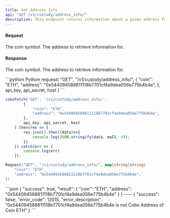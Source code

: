 ```yaml
---
title: Get Address Info
api: "GET /v1/custody/address_info/"
description: This endpoint returns information about a given address for a specific coin. It checks if the address belongs to the custody wallet and raises an exception if it doesn't. The response is a JSON object containing the coin and address fields.
---
```



#### Request

<ParamField body="coin" type="String" required>The coin symbol.</ParamField>
<ParamField body="address" type="String" required>The address to retrieve information for.</ParamField>

#### Response
<ResponseField name="coin" type="String" required>The coin symbol.</ResponseField>
<ResponseField name="address" type="String" required>The address to retrieve information for.</ResponseField>

<RequestExample>
```python Python
request(
  "GET",
  "/v1/custody/address_info/",
  {
    "coin": "ETH",
    "address": "0x544094588811118b7701cf4a9dea056e775b4b4e",
  },
  api_key, api_secret, host
)
```

```javascript JavaScript
coboFetch('GET', '/v1/custody/address_info/',
        {
            "coin": "ETH",
            "address": "0x544094588811118b7701cf4a9dea056e775b4b4e",
        },
        api_key, api_secret, host
    ).then(res => {
        res.json().then((data)=>{
            console.log(JSON.stringify(data, null, 4));
        })
    }).catch(err => {
        console.log(err)
    });
```

```go Go
Request("GET", "/v1/custody/address_info/", map[string]string{
    "coin": "ETH",
    "address": "0x544094588811118b7701cf4a9dea056e775b4b4e",
})
```

</RequestExample>


<ResponseExample>
```json
{
  "success": true,
  "result": {
    "coin": "ETH",
    "address": "0x544094588811118b7701cf4a9dea056e775b4b4e"
  }
}
----
{
  "success": false,
  "error_code": 12015,
  "error_description": "0x544094588811118b7701cf4a9dea056e775b4b4e is not Cobo Address of Coin ETH"
}
```
</ResponseExample>

